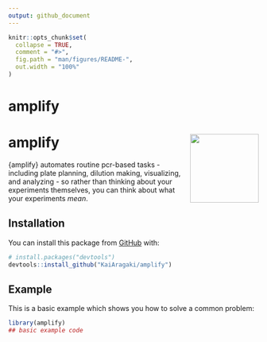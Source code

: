 ```yaml
---
output: github_document
---
```


<!-- README.md is generated from README.Rmd. Please edit that file -->

```r
knitr::opts_chunk$set(
  collapse = TRUE,
  comment = "#>",
  fig.path = "man/figures/README-",
  out.width = "100%"
)
```

# amplify

<!-- badges: start -->
# amplify <img src='man/figures/logo.png' align="right" height="138" />
<!-- badges: end -->

{amplify} automates routine pcr-based tasks - including plate planning, dilution making, visualizing, and analyzing - so rather than thinking about your experiments themselves, you can think about what your experiments *mean*.

## Installation

You can install this package from [GitHub](https://github.com/) with:

``` r
# install.packages("devtools")
devtools::install_github("KaiAragaki/amplify")
```
## Example

This is a basic example which shows you how to solve a common problem:

```r
library(amplify)
## basic example code
```
